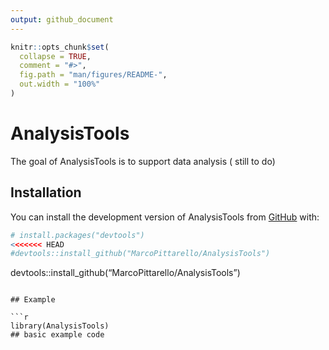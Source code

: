 ```yaml
---
output: github_document
---
```


<!-- README.md is generated from README.Rmd. Please edit that file -->

```r
knitr::opts_chunk$set(
  collapse = TRUE,
  comment = "#>",
  fig.path = "man/figures/README-",
  out.width = "100%"
)
```

# AnalysisTools

<!-- badges: start -->
<!-- badges: end -->

The goal of AnalysisTools is to support data analysis ( still to do)

## Installation

You can install the development version of AnalysisTools from [GitHub](https://github.com/) with:

``` r
# install.packages("devtools")
<<<<<<< HEAD
#devtools::install_github("MarcoPittarello/AnalysisTools")
```
devtools::install_github("MarcoPittarello/AnalysisTools")
```

## Example

```r
library(AnalysisTools)
## basic example code
```
